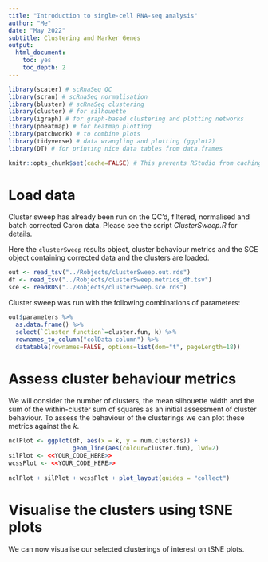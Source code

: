 ```yaml
---
title: "Introduction to single-cell RNA-seq analysis"
author: "Me"
date: "May 2022"
subtitle: Clustering and Marker Genes
output:
  html_document:
    toc: yes
    toc_depth: 2
---
```


```r
library(scater) # scRnaSeq QC
library(scran) # scRnaSeq normalisation
library(bluster) # scRnaSeq clustering
library(cluster) # for silhouette
library(igraph) # for graph-based clustering and plotting networks
library(pheatmap) # for heatmap plotting
library(patchwork) # to combine plots
library(tidyverse) # data wrangling and plotting (ggplot2)
library(DT) # for printing nice data tables from data.frames

knitr::opts_chunk$set(cache=FALSE) # This prevents RStudio from caching the results when you render the report
```

# Load data

Cluster sweep has already been run on the QC'd, filtered, normalised and batch
corrected Caron data. Please see the script *ClusterSweep.R* for details.

Here the `clusterSweep` results object, cluster behaviour metrics and the SCE
object containing corrected data and the clusters are loaded.

```r
out <- read_tsv("../Robjects/clusterSweep.out.rds")
df <- read_tsv("../Robjects/clusterSweep.metrics_df.tsv")
sce <- readRDS("../Robjects/clusterSweep.sce.rds")
```

Cluster sweep was run with the following combinations of parameters:

```r
out$parameters %>%
  as.data.frame() %>% 
  select(`Cluster function`=cluster.fun, k) %>% 
  rownames_to_column("colData column") %>% 
  datatable(rownames=FALSE, options=list(dom="t", pageLength=18))
```

# Assess cluster behaviour metrics

We will consider the number of clusters, the mean silhouette width and the sum
of the within-cluster sum of squares as an initial assessment of cluster
behaviour. To assess the behaviour of the clusterings we can plot these metrics
against the *k*.

```r
nclPlot <- ggplot(df, aes(x = k, y = num.clusters)) + 
                  geom_line(aes(colour=cluster.fun), lwd=2)
silPlot <- <<YOUR_CODE_HERE>>
wcssPlot <- <<YOUR_CODE_HERE>>
  
nclPlot + silPlot + wcssPlot + plot_layout(guides = "collect")
```



# Visualise the clusters using tSNE plots

We can now visualise our selected clusterings of interest on tSNE plots.

```r

```



